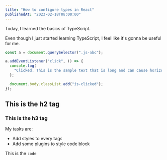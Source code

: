 ```yaml
---
title: "How to configure types in React"
publishedAt: "2023-02-18T08:00:00"
---
```


Today, I learned the basics of TypeScript.

Even though I just started learning TypeScript, I feel like it's gonna be useful for me.

```typescript
const a = document.querySelector(".js-abc");

a.addEventListener("click", () => {
  console.log(
    "Clicked. This is the sample text that is long and can cause horizontal scroll that is to check the design."
  );

  document.body.classList.add("is-clicked");
});
```

## This is the h2 tag

### This is the h3 tag

My tasks are:

- Add styles to every tags
- Add some plugins to style code block

This is the `code`
